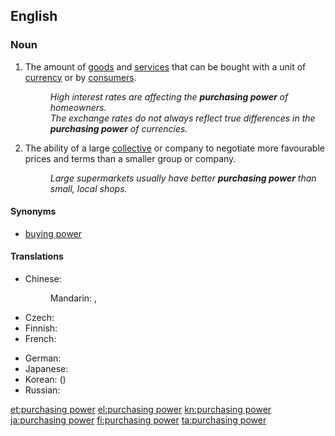 ==English==
{{wikipedia}}

===Noun===
{{en-noun|-}}

# {{economics}} The amount of [[goods]] and [[service]]s that can be bought with a unit of [[currency]] or by [[consumer|consumers]].
#: ''High interest rates are affecting the '''purchasing power''' of homeowners.''
#: ''The exchange rates do not always reflect true differences in the '''purchasing power''' of currencies.''
# {{business}} The ability of a large [[collective]] or company to negotiate more favourable prices and terms than a smaller group or company.
#: ''Large supermarkets usually have better '''purchasing power''' than small, local shops.''

====Synonyms====
* [[buying power]]

====Translations====
{{trans-top|amount of goods and services that can be purchased with a unit of currency}}
* Chinese:
*: Mandarin: {{t|cmn|購買力|sc=Hani}}, {{t|cmn|购买力|tr=gòumǎilì|sc=Hani}}
* Czech: {{t+|cs|kupní síla|f}}
* Finnish: {{t-|fi|ostovoima}}
* French: {{t+|fr|pouvoir d'achat|m}}
{{trans-mid}}
* German: {{t+|de|Kaufkraft|f}}
* Japanese: {{t-|ja|購買力|tr=こうばいりょく, kōbai-ryoku}}
* Korean: {{t+|ko|구매력|tr=gumae-ryeok|sc=Hang}} ({{t+|ko|購買力|sc=Hani}})
* Russian: {{t-|ru|покупательная способность|f|tr=pokupátel'naya sposóbnost'}}
{{trans-bottom}}

[[et:purchasing power]]
[[el:purchasing power]]
[[kn:purchasing power]]
[[ja:purchasing power]]
[[fi:purchasing power]]
[[ta:purchasing power]]